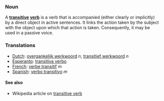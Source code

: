 ===Noun===

A '''[[transitive]] [[verb]]''' is a verb that is accompanied (either clearly or implicitly) by a direct object in active sentences. It links the action taken by the subject with the object upon which that action is taken.  Consequently, it may be used in a passive voice.

===Translations===
*[[Dutch]]: [[overgankelijk werkwoord]] ''n'', [[transitief werkwoord]] ''n''
*[[Esperanto]]: [[transitiva verbo]]
*[[French]]: [[verbe transitif]] ''m''
*[[Spanish]]: [[verbo transitivo]] ''m''
====See also====

* Wikipedia article on [http://www.wikipedia.org/wiki/Transitive_verb transitive verb]